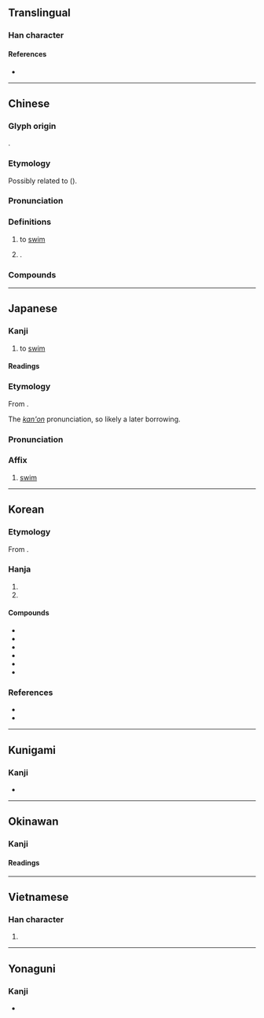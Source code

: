 {{character info}}
==Translingual==
{{stroke order|strokes=8}}

===Han character===
{{Han char|rn=85|rad=水|as=05|sn=8|four=33132|canj=EINE|ids=⿰氵永}}

====References====
* {{Han ref|kx=0619.020|dkj=17328|dj=1014.030|hdz=31595.050|uh=6CF3|ud=27891|bh=AA61|bd=43617}}

----

==Chinese==
{{zh-forms}}

===Glyph origin===
{{Han etym}}
{{Han compound|水|alt1=氵|永|ls=psc|c1=s|c2=p}}.

===Etymology===
Possibly related to {{cog|th|ว่าย||to swim}} ({{zh-ref|Schuessler, 2007}}).

===Pronunciation===
{{zh-pron
|m=yǒng
|m-s=yun4
|c=wing6
|c-t=ven5
|g=yn5
|h=pfs=yún;gd=yun3
|j=yng2
|mb=
|md=êng
|mn=éng
|mn-t=iong3
|w=2ion
|x=yn4
|mc=y
|oc=y
|cat=v,pn
}}

===Definitions===
{{zh-hanzi}}

# to [[swim]]
# {{surname|zh}}.

===Compounds===
{{zh-der|游泳:swim|蝶泳:butterfly stroke|仰泳:backstroke|背泳:backstroke|蛙泳:breaststroke|自由泳:freestyle|側泳|潛泳|游泳池|捷泳|游泳圈|泳裝|泳衣|游泳衣|泳池|游泳褲|泳氣鐘|涵泳|海豚泳|爬泳|電泳|泳手|暢泳}}

----

==Japanese==

===Kanji===
{{ja-kanji|grade=3|rs=水05}}

# to [[swim]]

====Readings====
{{ja-readings
|goon=よう<やう<ゐやう
|kanon=えい<えい<ゑい
|kun=およ-ぐ
}}

===Etymology===
{{ja-kanjitab|えい|yomi=kanon}}
From {{der|ja|ltc|sort=えい|-}} {{ltc-l|泳}}.

The ''[[漢音#Japanese|kan'on]]'' pronunciation, so likely a later borrowing.

===Pronunciation===
{{ja-pron|えい|y=kanon}}

===Affix===
{{ja-pos|affix|えい}}

# [[swim]]

----

==Korean==

===Etymology===
From {{der|ko|ltc|-}} {{ltc-l|泳|id=1}}. {{hanja-hunmong|여ᇰ〯|yeng|人類#중02A}}

===Hanja===
{{ko-hanja-search}}
{{ko-hanja|헤엄치다|헤엄칠|영}}

# {{hanja form of|영|[[dive]]}}
# {{hanja form of|영|[[swim]]}}

====Compounds====
{{der-top3|Compounds}}
* {{ko-l|수영|[[swimming]]|水泳}}
* {{ko-l|접영|[[butterfly stroke]]|蝶泳}}
* {{ko-l|배영|[[backstroke]]|背泳}}
* {{ko-l|평영|[[breaststroke]]|平泳}}
* {{ko-l|혼영|a [[medley]] (race)|混泳}}
* {{ko-l|수영복|[[swimsuit]]|水泳服}}
{{der-bottom}}

===References===
* {{R:hanjadoc|5892}}
* {{Hanja ref|nav=10627}}

----

==Kunigami==

===Kanji===
{{head|xug|Han characters}}

* {{ja-readings|kun=[[ういじゅん]] ([[泳じゅん]], uijun)}}

----

==Okinawan==

===Kanji===
{{ryu-kanji|rs=水05}}

====Readings====
{{ryu-readings
|kun=っゐー-じゅん
}}

----

==Vietnamese==

===Han character===
{{vi-readings|reading=vịnh, vạnh|rs=水05}}

# {{rfdef|vi|sort=水05}}

----

==Yonaguni==

===Kanji===
{{head|yoi|Han characters}}

* {{ja-readings|kun=[[うく゚ん]] ([[泳く゚ん]], ungun)}}